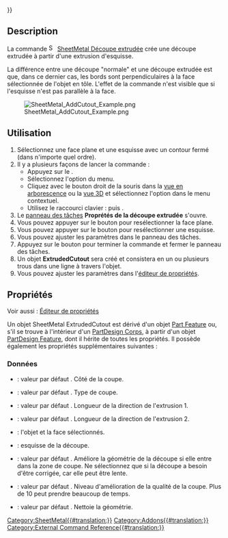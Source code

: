 {{UnfinishedDocu{{#translation:}}}}
<languages/>

{{Docnav/fr
|[[SheetMetal_SketchOnSheet/fr|Découper des trous]]
|[[SheetMetal_Forming/fr|Emboutir]]
|[[SheetMetal_Workbench/fr|Atelier SheetMetal]]
|IconL=SheetMetal_SketchOnSheet.svg
|IconR=SheetMetal_Forming.svg
|IconC=Sheetmetal_workbench_icon.svg
}}

{{GuiCommand/fr
|Name=SheetMetal AddCutout
|Name/fr=SheetMetal Découpe extrudée
|MenuLocation=SheetMetal → Découpe extrudée
|Workbenches=[[SheetMetal_Workbench/fr|SheetMetal]]
|Shortcut={{KEY|E}} {{KEY|C}}
|Version=0.5.04
}}

==Description==

La commande [[Image:SheetMetal_AddCutout.svg|16px]] [[SheetMetal_AddCutout/fr|SheetMetal Découpe extrudée]] crée une découpe extrudée à partir d'une extrusion d'esquisse.

La différence entre une découpe "normale" et une découpe extrudée est que, dans ce dernier cas, les bords sont perpendiculaires à la face sélectionnée de l'objet en tôle. L'effet de la commande n'est visible que si l'esquisse n'est pas parallèle à la face.

[[Image:SheetMetal_AddCutout_Example.png]]

{{Caption|Une découpe extrudée basée sur une esquisse circulaire}}

<span id="Usage"></span>
==Utilisation==

# Sélectionnez une face plane et une esquisse avec un contour fermé (dans n'importe quel ordre).
# Il y a plusieurs façons de lancer la commande :
#* Appuyez sur le {{Button|[[Image:SheetMetal_AddCutout.svg|16px]] [[SheetMetal_AddCutout/fr|Découpe extrudée]]}}.
#* Sélectionnez l'option {{MenuCommand|SheetMetal → [[Image:SheetMetal_AddCutout.svg|16px]] Découpe extrudée}} du menu.
#* Cliquez avec le bouton droit de la souris dans la [[Tree_view/fr|vue en arborescence]] ou la [[3D_view/fr|vue 3D]] et sélectionnez l'option {{MenuCommand|SheetMetal → [[Image:SheetMetal_AddCutout.svg|16px]] Découpe extrudée}} dans le menu contextuel.
#* Utilisez le raccourci clavier : {{KEY|E}} puis {{KEY|C}}.
# Le [[Task_panel/fr|panneau des tâches]] '''Proprétés de la découpe extrudée''' s'ouvre.
# Vous pouvez appuyer sur le bouton {{Button|Face}} pour resélectionner la face plane.
# Vous pouvez appuyer sur le bouton {{Button|Esquisse}} pour resélectionner une esquisse.
# Vous pouvez ajuster les paramètres dans le panneau des tâches.
# Appuyez sur le bouton {{Button|OK}} pour terminer la commande et fermer le panneau des tâches.
# Un objet '''ExtrudedCutout''' sera créé et consistera en un ou plusieurs trous dans une ligne à travers l'objet.
# Vous pouvez ajuster les paramètres dans l'[[Property_editor/fr|éditeur de propriétés]].

<span id="Properties"></span>
==Propriétés==

Voir aussi : [[Property_editor/fr|Éditeur de propriétés]]

Un objet SheetMetal ExtrudedCutout est dérivé d'un objet [[Part_Feature/fr|Part Feature]] ou, s'il se trouve à l'intérieur d'un [[PartDesign_Body/fr|PartDesign Corps]], à partir d'un objet [[PartDesign_Feature/fr|PartDesign Feature]], dont il hérite de toutes les propriétés. Il possède également les propriétés supplémentaires suivantes :

<span id="Data"></span>
===Données===

{{Properties_Title|Extruded Cutout}}

* {{PropertyData|Cut Side|Enumeration}} : valeur par défaut {{value|Inside}}. Côté de la coupe.
* {{PropertyData|Cut Type|Enumeration}} : valeur par défaut {{value|Through everything both sides}}. Type de coupe.
* {{PropertyData|Extrusion Length1|Length|hidden}} : valeur par défaut {{value|500.0 mm}}. Longueur de la direction de l'extrusion 1.
* {{PropertyData|Extrusion Length2|Length|hidden}} : valeur par défaut {{value|500.0 mm}}. Longueur de la direction de l'extrusion 2.
* {{PropertyData|Selected Face|LinkSub}} : l'objet et la face sélectionnés.
* {{PropertyData|Sketch|Link}} : esquisse de la découpe.

{{Properties_Title|Extruded Cutout Improvements}}

* {{PropertyData|Improve Cut|Bool}} : valeur par défaut {{value|False}}. Améliore la géométrie de la découpe si elle entre dans la zone de coupe. Ne sélectionnez {{value|True}} que si la découpe a besoin d'être corrigée, car elle peut être lente.
* {{PropertyData|Improve Level|IntegerConstraint|hidden}} : valeur par défaut {{value|4}}. Niveau d'amélioration de la qualité de la coupe. Plus de 10 peut prendre beaucoup de temps.
* {{PropertyData|Refine|Bool}} : valeur par défaut {{value|False}}. Nettoie la géométrie.


{{Docnav/fr
|[[SheetMetal_SketchOnSheet/fr|Découper des trous]]
|[[SheetMetal_Forming/fr|Emboutir]]
|[[SheetMetal_Workbench/fr|Atelier SheetMetal]]
|IconL=SheetMetal_SketchOnSheet.svg
|IconR=SheetMetal_Forming.svg
|IconC=Sheetmetal_workbench_icon.svg
}}

[[Category:SheetMetal{{#translation:}}]]
[[Category:Addons{{#translation:}}]]
[[Category:External Command Reference{{#translation:}}]]